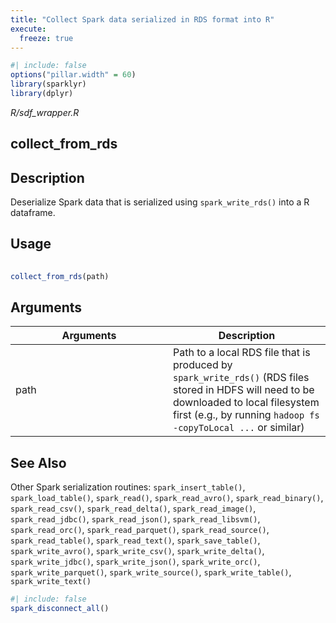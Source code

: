 ```yaml
---
title: "Collect Spark data serialized in RDS format into R"
execute:
  freeze: true
---
```


```r
#| include: false
options("pillar.width" = 60)
library(sparklyr) 
library(dplyr)
```

*R/sdf_wrapper.R*

## collect_from_rds

## Description
 Deserialize Spark data that is serialized using `spark_write_rds()` into a R dataframe. 


## Usage
```r
 
collect_from_rds(path) 
```

## Arguments
|Arguments|Description|
|---|---|
| path | Path to a local RDS file that is produced by `spark_write_rds()` (RDS files stored in HDFS will need to be downloaded to local filesystem first (e.g., by running `hadoop fs -copyToLocal ...` or similar) |






## See Also
 Other Spark serialization routines:  `spark_insert_table()`, `spark_load_table()`, `spark_read()`, `spark_read_avro()`, `spark_read_binary()`, `spark_read_csv()`, `spark_read_delta()`, `spark_read_image()`, `spark_read_jdbc()`, `spark_read_json()`, `spark_read_libsvm()`, `spark_read_orc()`, `spark_read_parquet()`, `spark_read_source()`, `spark_read_table()`, `spark_read_text()`, `spark_save_table()`, `spark_write_avro()`, `spark_write_csv()`, `spark_write_delta()`, `spark_write_jdbc()`, `spark_write_json()`, `spark_write_orc()`, `spark_write_parquet()`, `spark_write_source()`, `spark_write_table()`, `spark_write_text()` 


```r
#| include: false
spark_disconnect_all()
```

